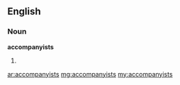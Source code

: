 ==English==

===Noun===
'''accompanyists'''

# {{plural of|[[accompanyist]]}}

[[ar:accompanyists]]
[[mg:accompanyists]]
[[my:accompanyists]]
